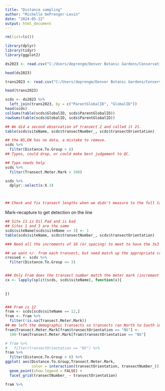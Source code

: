 ```yaml
---
title: "Distance sampling"
author: "Michelle DePrenger-Levin"
date: "2024-05-22"
output: html_document
---
```


```r

rm(list=ls()) 

library(dplyr)
library(tidyr)
library(ggplot2)
```


```r
ds2023 <- read.csv("C:/Users/deprengm/Denver Botanic Gardens/Conservation - General/AllProjectsBySpecies/Sclerocactus-glaucus/Sclerocactus-glaucus_Projects/2024_Sclerocactus-glaucus_distancesampling/JONATHAN TEST S123_2024_distanceSampling_ScGl/distanceSampling_1.csv")

head(ds2023)

trans2023 <- read.csv("C:/Users/deprengm/Denver Botanic Gardens/Conservation - General/AllProjectsBySpecies/Sclerocactus-glaucus/Sclerocactus-glaucus_Projects/2024_Sclerocactus-glaucus_distancesampling/JONATHAN TEST S123_2024_distanceSampling_ScGl/transect_2.csv")

head(trans2023)

scds <- ds2023 %>%
  left_join(trans2023, by = c("ParentGlobalID", "GlobalID"))
head(scds)
colSums(table(scds$GlobalID, scds$ParentGlobalID))
rowSums(table(scds$GlobalID, scds$ParentGlobalID))

## We did a second observation of transect 2 and called it 21. 
table(scds$siteName, scds$transectNumber_, scds$transectOrientation)

## the NS,EW has no data, a mistake to remove. 
scds %>%
  filter(Distance.To.Group > 6) 
## Typos, could drop, or could make best judgement to QC. 

## Typo needs help
scds %>%
  filter(Transect.Meter.Mark > 100)

scds %>%
  dplyr::select(x:X.3)



## Check and fix transect lengths when we didn't measure to the full tape length

```


Mark-recapture to get detection on the line
```r
## Site 11 is Oil Pad and is bad
## Sites 1 and 3 are the same
scds$siteName[scds$siteName == 3] <- 1
table(scds$siteName, scds$transectNumber_, scds$transectOrientation)

### Need all the increments of 10 (or spacing) to meet to have the 3x3 meter crossed design

## we want +/- from each transect, but need match up the appropriate crossing
crossed <- scds %>%
  filter(Distance.To.Group <= 3)


### Only Fram does the transect number match the meter mark (increment of 10meters)
cx <- lapply(split(scds, scds$siteName), function(x){
  
   
})


### Fram is 12
fram <- scds[scds$siteName == 12,]
fram <- fram %>%
  filter(!is.na(Transect.Meter.Mark))
## We left the demographic transects so transects ran North to South instead of S to N
fram$Transect.Meter.Mark[fram$transectOrientation == "NS"] <-
  100-fram$Transect.Meter.Mark[fram$transectOrientation == "NS"]

# fram %>%
#   filter(transectOrientation == "NS") %>%
fram %>%
  filter(Distance.To.Group < 6) %>%
ggplot( aes(Distance.To.Group,Transect.Meter.Mark, 
            color = interaction(transectOrientation, transectNumber_)))+
  geom_point(show.legend = FALSE) +
  facet_grid(transectNumber_ ~ transectOrientation)

fram %>%
  

```

